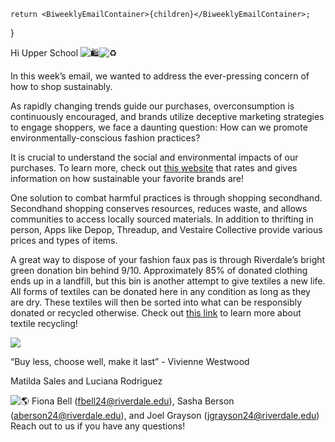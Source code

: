 	return <BiweeklyEmailContainer>{children}</BiweeklyEmailContainer>;
}

Hi Upper School ![🛍](https://fonts.gstatic.com/s/e/notoemoji/15.0/1f6cd/72.png)![♻️](https://fonts.gstatic.com/s/e/notoemoji/15.0/267b_fe0f/72.png) 

  

In this week’s email, we wanted to address the ever-pressing concern of how to shop  sustainably.

  

As rapidly changing trends guide our purchases, overconsumption is continuously encouraged, and brands utilize deceptive marketing strategies to engage shoppers, we face a daunting question: How can we promote environmentally-conscious fashion practices?

  

It is crucial to understand the social and environmental impacts of our purchases. To learn more, check out [this website](https://goodonyou.eco/) that rates and gives information on how  sustainable  your favorite brands are!

  

One solution to combat harmful practices is through shopping secondhand. Secondhand shopping conserves resources, reduces waste, and allows communities to access locally sourced materials. In addition to thrifting in person, Apps like Depop, Threadup, and Vestaire Collective provide various prices and types of items.

  

A great way to dispose of your fashion faux pas is through Riverdale’s bright green donation bin behind 9/10. Approximately 85% of donated clothing ends up in a landfill, but this bin is another attempt to give textiles a new life. All forms of textiles can be donated here in any condition as long as they are dry. These textiles will then be sorted into what can be responsibly donated or recycled otherwise. Check out [this link](https://www.smartasn.org/SMARTASN/assets/File/resources/Textile_Recycling_Fact_Sheet.pdf) to learn more about textile recycling!

  

![](https://lh7-us.googleusercontent.com/UjQdljhVypBUR018xD3RdPnQ6TSl_rkzvD9LTX8odP4EjzSPF_FgAtanHoiTupezjHQaPKv_YETyIwMRCaND5TFB5aatA4u1sahUuly2IKGI4qYAO5t4H9qJ7NMKLv8ySMrG4jKhzb6aXpTbXkJ3QpI)

  

“Buy less, choose well, make it last” - Vivienne Westwood

  

Matilda Sales and Luciana Rodriguez

  
 ![🌎](https://fonts.gstatic.com/s/e/notoemoji/15.0/1f30e/72.png) Fiona Bell ([fbell24@riverdale.edu](mailto:fbell24@riverdale.edu)), Sasha Berson ([aberson24@riverdale.edu](mailto:aberson24@riverdale.edu)), and Joel Grayson ([jgrayson24@riverdale.edu](mailto:jgrayson24@riverdale.edu)) Reach out to us if you have any questions!
